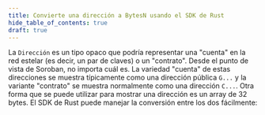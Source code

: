 ```yaml
---
title: Convierte una dirección a BytesN usando el SDK de Rust
hide_table_of_contents: true
draft: true
---
```


La `Dirección` es un tipo opaco que podría representar una "cuenta" en la red estelar (es decir, un par de claves) o un "contrato". Desde el punto de vista de Soroban, no importa cuál es. La variedad "cuenta" de estas direcciones se muestra típicamente como una dirección pública `G...` y la variante "contrato" se muestra normalmente como una dirección `C...`. Otra forma que se puede utilizar para mostrar una dirección es un array de 32 bytes. El SDK de Rust puede manejar la conversión entre los dos fácilmente:

```rust

```
